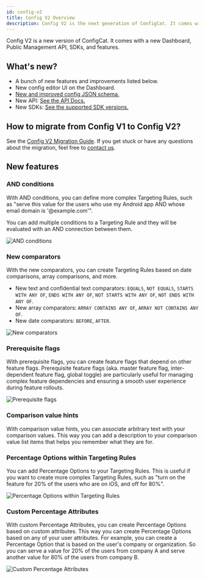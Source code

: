 ```yaml
---
id: config-v2
title: Config V2 Overview
description: Config V2 is the next generation of ConfigCat. It comes with a new Dashboard, Public Management API, SDKs and features.
---
```


Config V2 is a new version of ConfigCat. It comes with a new Dashboard, Public Management API, SDKs, and features.

## What's new?

- A bunch of new features and improvements listed below.
- New config editor UI on the Dashboard.
- [New and improved config JSON schema.](https://github.com/configcat/config-json)
- New API: [See the API Docs.](/api/reference/configcat-public-management-api)
- New SDKs: [See the supported SDK versions.](../config-v2-sdk-compatibility)

## How to migrate from Config V1 to Config V2?

See the [Config V2 Migration Guide](../config-v2-migration-guide). If you get stuck or have any questions about the migration, feel free to [contact us](https://configcat.com/support/).

## New features

### AND conditions

With AND conditions, you can define more complex Targeting Rules, such as "serve this value for the users who use my Android app AND whose email domain is '@example.com'".

You can add multiple conditions to a Targeting Rule and they will be evaluated with an AND connection between them.

![AND conditions](/assets/config-v2/and-conditions.png)

### New comparators

With the new comparators, you can create Targeting Rules based on date comparisons, array comparisons, and more.

- New text and confidential text comparators: `EQUALS`, `NOT EQUALS`, `STARTS WITH ANY OF`, `ENDS WITH ANY OF`, `NOT STARTS WITH ANY OF`, `NOT ENDS WITH ANY OF`.
- New array comparators: `ARRAY CONTAINS ANY OF`, `ARRAY NOT CONTAINS ANY OF`.
- New date comparators: `BEFORE`, `AFTER`.

![New comparators](/assets/config-v2/new-comparators.png)

### Prerequisite flags

With prerequisite flags, you can create feature flags that depend on other feature flags. Prerequisite feature flags (aka. master feature flag, inter-dependent feature flag, global toggle) are particularly useful for managing complex feature dependencies and ensuring a smooth user experience during feature rollouts.

![Prerequisite flags](/assets/config-v2/prerequisite-flags.png)

### Comparison value hints

With comparison value hints, you can associate arbitrary text with your comparison values. This way you can add a description to your comparison value list items that helps you remember what they are for.

### Percentage Options within Targeting Rules

You can add Percentage Options to your Targeting Rules. This is useful if you want to create more complex Targeting Rules, such as "turn on the feature for 20% of the users who are on iOS, and off for 80%".

![Percentage Options within Targeting Rules](/assets/config-v2/percentage-options-within-targeting-rules.png)

### Custom Percentage Attributes

With custom Percentage Attributes, you can create Percentage Options based on custom attributes. This way you can create Percentage Options based on any of your user attributes. For example, you can create a Percentage Option that is based on the user's company or organization. So you can serve a value for 20% of the users from company A and serve another value for 80% of the users from company B.

![Custom Percentage Attributes](/assets/config-v2/custom-percentage-attributes.png)
